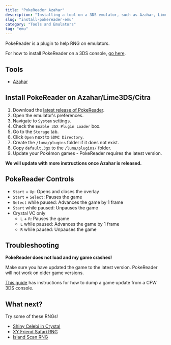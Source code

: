 ```yaml
---
title: "PokeReader Azahar"
description: "Installing a tool on a 3DS emulator, such as Azahar, Lime3DS, Citra, to help RNG Pokémon"
slug: "install-pokereader-emu"
category: "Tools and Emulators"
tag: "emu"
---
```


PokeReader is a plugin to help RNG on emulators.

For how to install PokeReader on a 3DS console, [go here](/install-pokereader).

## Tools

- [Azahar](https://github.com/azahar-emu/azahar/releases/latest)

## Install PokeReader on Azahar/Lime3DS/Citra

1. Download the [latest release of PokeReader](https://github.com/zaksabeast/PokeReader/releases/latest).
2. Open the emulator's preferences.
3. Navigate to `System` settings.
4. Check the `Enable 3GX Plugin Loader` box.
5. Go to the `Storage` tab.
6. Click `Open` next to `SDMC Directory`.
7. Create the `/luma/plugins` folder if it does not exist.
8. Copy `default.3gx` to the `/luma/plugins/` folder.
9. Update your Pokémon games - PokeReader requires the latest version.

**We will update with more instructions once Azahar is released.**

## PokeReader Controls

- `Start` + `Up`: Opens and closes the overlay
- `Start` + `Select`: Pauses the game
- `Select` while paused: Advances the game by 1 frame
- `Start` while paused: Unpauses the game
- Crystal VC only
  - `L` + `R`: Pauses the game
  - `L` while paused: Advances the game by 1 frame
  - `R` while paused: Unpauses the game

## Troubleshooting

**PokeReader does not load and my game crashes!**

Make sure you have updated the game to the latest version. PokeReader will not work on older game versions.

[This guide](/citrarng-setup) has instructions for how to dump a game update from a CFW 3DS console.

## What next?

Try some of these RNGs!

- [Shiny Celebi in Crystal](/gen2-celebi)
- [XY Friend Safari RNG](/pcalc-xy-friend-safari)
- [Island Scan RNG](/retail-usum-island-scan)
